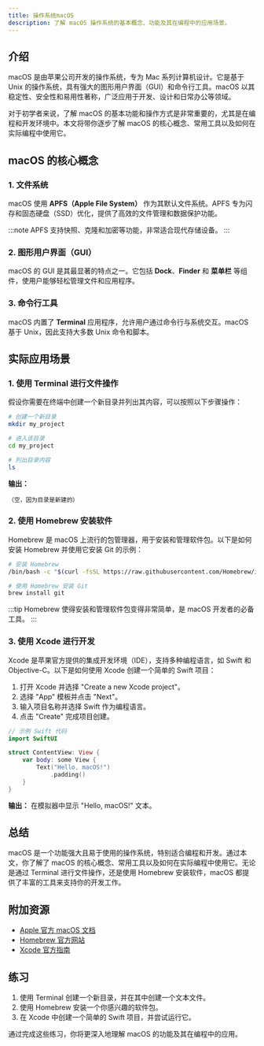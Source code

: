```yaml
---
title: 操作系统macOS
description: 了解 macOS 操作系统的基本概念、功能及其在编程中的应用场景。
---
```


## 介绍

macOS 是由苹果公司开发的操作系统，专为 Mac 系列计算机设计。它是基于 Unix 的操作系统，具有强大的图形用户界面（GUI）和命令行工具。macOS 以其稳定性、安全性和易用性著称，广泛应用于开发、设计和日常办公等领域。

对于初学者来说，了解 macOS 的基本功能和操作方式是非常重要的，尤其是在编程和开发环境中。本文将带你逐步了解 macOS 的核心概念、常用工具以及如何在实际编程中使用它。

## macOS 的核心概念

### 1. 文件系统

macOS 使用 **APFS（Apple File System）** 作为其默认文件系统。APFS 专为闪存和固态硬盘（SSD）优化，提供了高效的文件管理和数据保护功能。

:::note
APFS 支持快照、克隆和加密等功能，非常适合现代存储设备。
:::

### 2. 图形用户界面（GUI）

macOS 的 GUI 是其最显著的特点之一。它包括 **Dock**、**Finder** 和 **菜单栏** 等组件，使用户能够轻松管理文件和应用程序。

### 3. 命令行工具

macOS 内置了 **Terminal** 应用程序，允许用户通过命令行与系统交互。macOS 基于 Unix，因此支持大多数 Unix 命令和脚本。

## 实际应用场景

### 1. 使用 Terminal 进行文件操作

假设你需要在终端中创建一个新目录并列出其内容，可以按照以下步骤操作：

```bash
# 创建一个新目录
mkdir my_project

# 进入该目录
cd my_project

# 列出目录内容
ls
```

**输出：**
```
（空，因为目录是新建的）
```

### 2. 使用 Homebrew 安装软件

Homebrew 是 macOS 上流行的包管理器，用于安装和管理软件包。以下是如何安装 Homebrew 并使用它安装 Git 的示例：

```bash
# 安装 Homebrew
/bin/bash -c "$(curl -fsSL https://raw.githubusercontent.com/Homebrew/install/HEAD/install.sh)"

# 使用 Homebrew 安装 Git
brew install git
```

:::tip
Homebrew 使得安装和管理软件包变得非常简单，是 macOS 开发者的必备工具。
:::

### 3. 使用 Xcode 进行开发

Xcode 是苹果官方提供的集成开发环境（IDE），支持多种编程语言，如 Swift 和 Objective-C。以下是如何使用 Xcode 创建一个简单的 Swift 项目：

1. 打开 Xcode 并选择 "Create a new Xcode project"。
2. 选择 "App" 模板并点击 "Next"。
3. 输入项目名称并选择 Swift 作为编程语言。
4. 点击 "Create" 完成项目创建。

```swift
// 示例 Swift 代码
import SwiftUI

struct ContentView: View {
    var body: some View {
        Text("Hello, macOS!")
            .padding()
    }
}
```

**输出：**
在模拟器中显示 "Hello, macOS!" 文本。

## 总结

macOS 是一个功能强大且易于使用的操作系统，特别适合编程和开发。通过本文，你了解了 macOS 的核心概念、常用工具以及如何在实际编程中使用它。无论是通过 Terminal 进行文件操作，还是使用 Homebrew 安装软件，macOS 都提供了丰富的工具来支持你的开发工作。

## 附加资源

- [Apple 官方 macOS 文档](https://developer.apple.com/documentation/macos)
- [Homebrew 官方网站](https://brew.sh/)
- [Xcode 官方指南](https://developer.apple.com/xcode/)

## 练习

1. 使用 Terminal 创建一个新目录，并在其中创建一个文本文件。
2. 使用 Homebrew 安装一个你感兴趣的软件包。
3. 在 Xcode 中创建一个简单的 Swift 项目，并尝试运行它。

通过完成这些练习，你将更深入地理解 macOS 的功能及其在编程中的应用。
